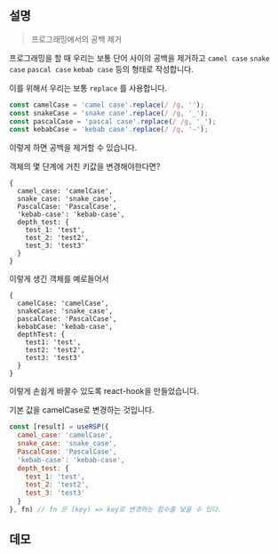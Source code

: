 

<Meta of={useRemoveSpaceProgrammingStories} name="미리보기" />

## 설명

> 프로그래밍에서의 공백 제거

프로그래밍을 할 때 우리는 보통 단어 사이의 공백을 제거하고 `camel case` `snake case` `pascal case` `kebab case` 등의 형태로 작성합니다.

이를 위해서 우리는 보통 `replace` 를 사용합니다.

```js
const camelCase = 'camel case'.replace(/ /g, '');
const snakeCase = 'snake case'.replace(/ /g, '_');
const pascalCase = 'pascal case'.replace(/ /g, '_');
const kebabCase = 'kebab case'.replace(/ /g, '-');
```

이렇게 하면 공백을 제거할 수 있습니다.

객체의 몇 단계에 거친 키값을 변경해야한다면?

```
{
  camel_case: 'camelCase',
  snake_case: 'snake_case',
  PascalCase: 'PascalCase',
  'kebab-case': 'kebab-case',
  depth_test: {
    test_1: 'test',
    test_2: 'test2',
    test_3: 'test3'
  }
}
```

이렇게 생긴 객체를 예로들어서

```
{
  camelCase: 'camelCase',
  snakeCase: 'snake_case',
  pascalCase: 'PascalCase',
  kebabCase: 'kebab-case',
  depthTest: {
    test1: 'test',
    test2: 'test2',
    test3: 'test3'
  }
}
```
이렇게 손쉽게 바꿀수 있도록 react-hook을 만들었습니다.

기본 값을 camelCase로 변경하는 것입니다.

```js
const [result] = useRSP({
  camel_case: 'camelCase',
  snake_case: 'snake_case',
  PascalCase: 'PascalCase',
  'kebab-case': 'kebab-case',
  depth_test: {
    test_1: 'test',
    test_2: 'test2',
    test_3: 'test3'
  }
}, fn) // fn 은 (key) => key로 변경하는 함수를 넣을 수 있다.
```

## 데모

<Canvas of={useRemoveSpaceProgrammingStories.Default} className="p-none" />
